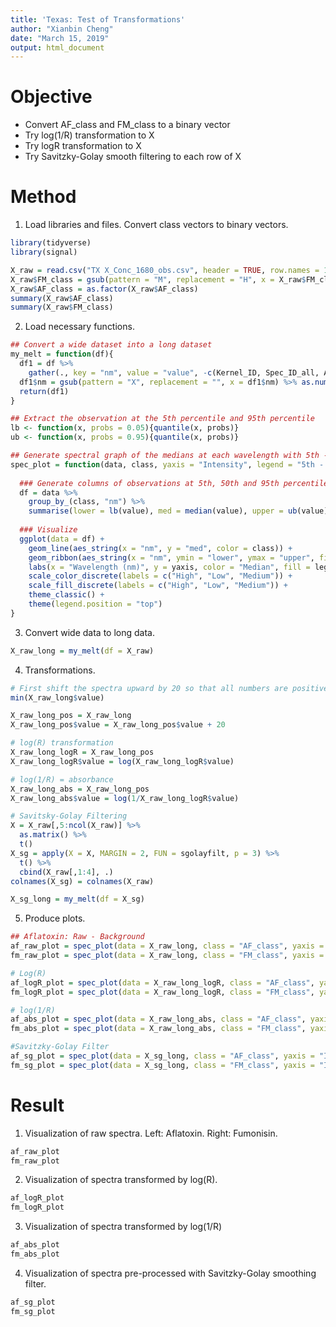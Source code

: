 ```yaml
---
title: 'Texas: Test of Transformations'
author: "Xianbin Cheng"
date: "March 15, 2019"
output: html_document
---
```


# Objective
  
  * Convert AF_class and FM_class to a binary vector
  * Try log(1/R) transformation to X
  * Try logR transformation to X
  * Try Savitzky-Golay smooth filtering to each row of X
  
# Method

1. Load libraries and files. Convert class vectors to binary vectors.

```r
library(tidyverse)
library(signal)
```

```r
X_raw = read.csv("TX X_Conc_1680_obs.csv", header = TRUE, row.names = 1, stringsAsFactors = FALSE)
X_raw$FM_class = gsub(pattern = "M", replacement = "H", x = X_raw$FM_class) %>% as.factor()
X_raw$AF_class = as.factor(X_raw$AF_class)
summary(X_raw$AF_class)
summary(X_raw$FM_class)
```

2. Load necessary functions.

```r
## Convert a wide dataset into a long dataset
my_melt = function(df){
  df1 = df %>%
    gather(., key = "nm", value = "value", -c(Kernel_ID, Spec_ID_all, AF_class, FM_class))
  df1$nm = gsub(pattern = "X", replacement = "", x = df1$nm) %>% as.numeric()
  return(df1)
}

## Extract the observation at the 5th percentile and 95th percentile
lb <- function(x, probs = 0.05){quantile(x, probs)}
ub <- function(x, probs = 0.95){quantile(x, probs)}

## Generate spectral graph of the medians at each wavelength with 5th - 95th percentile interval
spec_plot = function(data, class, yaxis = "Intensity", legend = "5th - 95th Percentile"){
  
  ### Generate columns of observations at 5th, 50th and 95th percentile
  df = data %>%
    group_by_(class, "nm") %>%
    summarise(lower = lb(value), med = median(value), upper = ub(value))
  
  ### Visualize
  ggplot(data = df) +
    geom_line(aes_string(x = "nm", y = "med", color = class)) +
    geom_ribbon(aes_string(x = "nm", ymin = "lower", ymax = "upper", fill = class), alpha = 0.3) +
    labs(x = "Wavelength (nm)", y = yaxis, color = "Median", fill = legend) +
    scale_color_discrete(labels = c("High", "Low", "Medium")) +
    scale_fill_discrete(labels = c("High", "Low", "Medium")) +
    theme_classic() +
    theme(legend.position = "top")
}
```

3. Convert wide data to long data.

```r
X_raw_long = my_melt(df = X_raw)
```

4. Transformations.

```r
# First shift the spectra upward by 20 so that all numbers are positive
min(X_raw_long$value)

X_raw_long_pos = X_raw_long
X_raw_long_pos$value = X_raw_long_pos$value + 20

# log(R) transformation
X_raw_long_logR = X_raw_long_pos
X_raw_long_logR$value = log(X_raw_long_logR$value)

# log(1/R) = absorbance
X_raw_long_abs = X_raw_long_pos
X_raw_long_abs$value = log(1/X_raw_long_logR$value)

# Savitsky-Golay Filtering
X = X_raw[,5:ncol(X_raw)] %>%
  as.matrix() %>%
  t()
X_sg = apply(X = X, MARGIN = 2, FUN = sgolayfilt, p = 3) %>%
  t() %>%
  cbind(X_raw[,1:4], .)
colnames(X_sg) = colnames(X_raw)

X_sg_long = my_melt(df = X_sg)
```

5. Produce plots.

```r
## Aflatoxin: Raw - Background
af_raw_plot = spec_plot(data = X_raw_long, class = "AF_class", yaxis = "Intensity (Raw - Background)")
fm_raw_plot = spec_plot(data = X_raw_long, class = "FM_class", yaxis = "Intensity (Raw - Background)")
```

```r
# Log(R)
af_logR_plot = spec_plot(data = X_raw_long_logR, class = "AF_class", yaxis = "log Intensity (upshifted by 20)")
fm_logR_plot = spec_plot(data = X_raw_long_logR, class = "FM_class", yaxis = "log Intensity (upshifted by 20)")
```

```r
# log(1/R)
af_abs_plot = spec_plot(data = X_raw_long_abs, class = "AF_class", yaxis = "Absorbance")
fm_abs_plot = spec_plot(data = X_raw_long_abs, class = "FM_class", yaxis = "Absorbance")
```

```r
#Savitzky-Golay Filter
af_sg_plot = spec_plot(data = X_sg_long, class = "AF_class", yaxis = "Intensity (Raw - Background)")
fm_sg_plot = spec_plot(data = X_sg_long, class = "FM_class", yaxis = "Intensity (Raw - Background)")
```


# Result

1. Visualization of raw spectra. Left: Aflatoxin. Right: Fumonisin.

```r
af_raw_plot
fm_raw_plot
```

2. Visualization of spectra transformed by log(R). 

```r
af_logR_plot
fm_logR_plot
```

3. Visualization of spectra transformed by log(1/R)

```r
af_abs_plot
fm_abs_plot
```

4. Visualization of spectra pre-processed with Savitzky-Golay smoothing filter.

```r
af_sg_plot
fm_sg_plot
```


